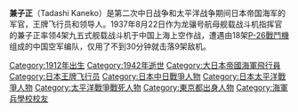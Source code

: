 {{Multiple issues|
{{Expand language|1=ja|time=2020-10-10T17:44:47+00:00}}
{{Unreferenced|time=2020-10-10T17:44:47+00:00}}
}}
{{Infobox military person
|name=Tadashi Kaneko
|native_name=兼子 正
|native_name_lang=jpn
|birth_date={{birth date|df=y|1912|2|25}}
|death_date={{death date|df=y|1942|11|14}} (aged 30)
|birth_place= [[東京都|東京都]]
|death_place= [[所罗门群岛|所罗门群岛]]
|image=Tadashi Kaneko.jpg
|image_size=250
|caption=1937年，龍驤[[战斗机|战斗机]]隊小隊長
|nickname= 
|allegiance= [[大日本帝国|大日本帝国]]
|branch=[[大日本帝國海軍航空隊|大日本帝國海軍航空隊]] ([[大日本帝國海軍|IJN]])
|serviceyears=
|rank= [[Commander|Commander]]
|commands=
|unit= [[Japanese_aircraft_carrier_Ryūjō|''Ryūjō'']]<br/>15th Air Group<br/>[[12th_Air_Group|12th Air Group]]<br/>[[Japanese_aircraft_carrier_Shōkaku|''Shōkaku'']]<br/>6th Air Group<br/>[[飛鷹號航空母艦|''飛鷹號'']]
|battles=
'''[[第二次世界大战|第二次世界大战]]''':<br/>[[中国抗日战争|中国抗日战争]]<br/>[[中途岛海战|中途岛海战]]<br/>[[瓜達爾卡納爾島戰役|瓜達爾卡納爾島戰役]]<br/>[[瓜達爾卡納爾海戰|瓜達爾卡納爾海戰]]
|awards= 
|laterwork=
}}

'''兼子正'''（Tadashi Kaneko）是第二次中日战争和太平洋战争期间日本帝国海军的军官，王牌飞行员和领导人。1937年8月22日作为龙骧号航母舰载战斗机指挥官的兼子正率领4架九五式舰载战斗机于中国上海上空作战，遭遇由18架[[P-26戰鬥機|P-26戰鬥機]]组成的中国空军编队，仅用了不到30分钟就击落9架敌机。

[[Category:1912年出生|Category:1912年出生]]
[[Category:1942年逝世|Category:1942年逝世]]
[[Category:大日本帝國海軍飛行員|Category:大日本帝國海軍飛行員]]
[[Category:日本王牌飞行员|Category:日本王牌飞行员]]
[[Category:日本中日戰爭人物|Category:日本中日戰爭人物]]
[[Category:日本太平洋戰爭人物|Category:日本太平洋戰爭人物]]
[[Category:太平洋戰爭戰死人物|Category:太平洋戰爭戰死人物]]
[[Category:東京都出身人物|Category:東京都出身人物]]
[[Category:海軍兵學校校友|Category:海軍兵學校校友]]